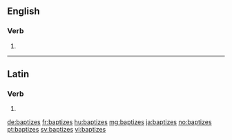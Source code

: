 ==English==

===Verb===
{{head|en}}

# {{en-third-person singular of|baptize}}

----

==Latin==

===Verb===
{{la-verb-form|baptīzēs}}

# {{conjugation of|baptīzō||2|s|pres|act|sub|lang=la}}

[[de:baptizes]]
[[fr:baptizes]]
[[hu:baptizes]]
[[mg:baptizes]]
[[ja:baptizes]]
[[no:baptizes]]
[[pt:baptizes]]
[[sv:baptizes]]
[[vi:baptizes]]